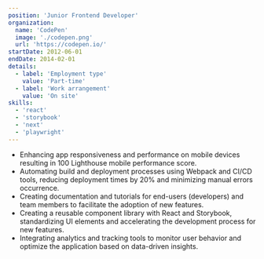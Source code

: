 ```yaml
---
position: 'Junior Frontend Developer'
organization:
  name: 'CodePen'
  image: './codepen.png'
  url: 'https://codepen.io/'
startDate: 2012-06-01
endDate: 2014-02-01
details:
  - label: 'Employment type'
    value: 'Part-time'
  - label: 'Work arrangement'
    value: 'On site'
skills:
  - 'react'
  - 'storybook'
  - 'next'
  - 'playwright'
---
```


- Enhancing app responsiveness and performance on mobile devices resulting in 100 Lighthouse mobile performance score.
- Automating build and deployment processes using Webpack and CI/CD tools, reducing deployment times by 20% and minimizing manual errors occurrence.
- Creating documentation and tutorials for end-users (developers) and team members to facilitate the adoption of new features.
- Creating a reusable component library with React and Storybook, standardizing UI elements and accelerating the development process for new features.
- Integrating analytics and tracking tools to monitor user behavior and optimize the application based on data-driven insights.
